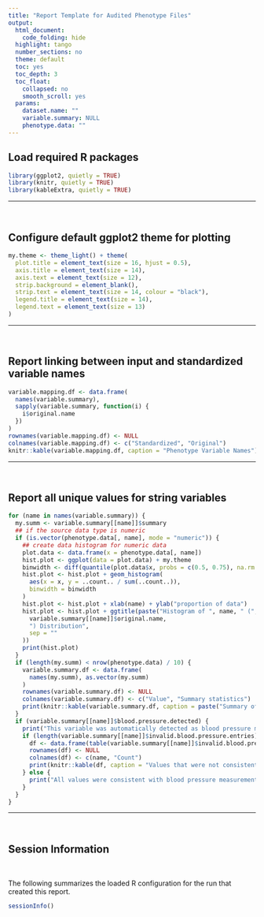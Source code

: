 ```yaml
---
title: "Report Template for Audited Phenotype Files"
output:
  html_document:
    code_folding: hide
  highlight: tango
  number_sections: no
  theme: default
  toc: yes
  toc_depth: 3
  toc_float:
    collapsed: no
    smooth_scroll: yes
  params:
    dataset.name: ""
    variable.summary: NULL
    phenotype.data: ""
---
```


## Load required R packages

```r
library(ggplot2, quietly = TRUE)
library(knitr, quietly = TRUE)
library(kableExtra, quietly = TRUE)
```

***
<br>

## Configure default ggplot2 theme for plotting

```r
my.theme <- theme_light() + theme(
  plot.title = element_text(size = 16, hjust = 0.5),
  axis.title = element_text(size = 14),
  axis.text = element_text(size = 12),
  strip.background = element_blank(),
  strip.text = element_text(size = 14, colour = "black"),
  legend.title = element_text(size = 14),
  legend.text = element_text(size = 13)
)
```

***
<br>

## Report linking between input and standardized variable names

```r
variable.mapping.df <- data.frame(
  names(variable.summary),
  sapply(variable.summary, function(i) {
    i$original.name
  })
)
rownames(variable.mapping.df) <- NULL
colnames(variable.mapping.df) <- c("Standardized", "Original")
knitr::kable(variable.mapping.df, caption = "Phenotype Variable Names")
```

***
<br>

## Report all unique values for string variables

```r
for (name in names(variable.summary)) {
  my.summ <- variable.summary[[name]]$summary
  ## if the source data type is numeric
  if (is.vector(phenotype.data[, name], mode = "numeric")) {
    ## create data histogram for numeric data
    plot.data <- data.frame(x = phenotype.data[, name])
    hist.plot <- ggplot(data = plot.data) + my.theme
    binwidth <- diff(quantile(plot.data$x, probs = c(0.5, 0.75), na.rm = TRUE)) / 12.5
    hist.plot <- hist.plot + geom_histogram(
      aes(x = x, y = ..count.. / sum(..count..)),
      binwidth = binwidth
    )
    hist.plot <- hist.plot + xlab(name) + ylab("proportion of data")
    hist.plot <- hist.plot + ggtitle(paste("Histogram of ", name, " (",
      variable.summary[[name]]$original.name,
      ") Distribution",
      sep = ""
    ))
    print(hist.plot)
  }
  if (length(my.summ) < nrow(phenotype.data) / 10) {
    variable.summary.df <- data.frame(
      names(my.summ), as.vector(my.summ)
    )
    rownames(variable.summary.df) <- NULL
    colnames(variable.summary.df) <- c("Value", "Summary statistics")
    print(knitr::kable(variable.summary.df, caption = paste("Summary of ", name, " (", variable.summary[[name]]$original.name, ")", sep = "")))
  }
  if (variable.summary[[name]]$blood.pressure.detected) {
    print("This variable was automatically detected as blood pressure measurements (SBP/DBP).")
    if (length(variable.summary[[name]]$invalid.blood.pressure.entries) > 0) {
      df <- data.frame(table(variable.summary[[name]]$invalid.blood.pressure.entries, useNA = "ifany"))
      rownames(df) <- NULL
      colnames(df) <- c(name, "Count")
      print(knitr::kable(df, caption = "Values that were not consistent with blood pressure measurement format."))
    } else {
      print("All values were consistent with blood pressure measurement format.")
    }
  }
}
```

***
<br>

## Session Information

<br>

The following summarizes the loaded R configuration for the run that created this report.

```r
sessionInfo()
```
